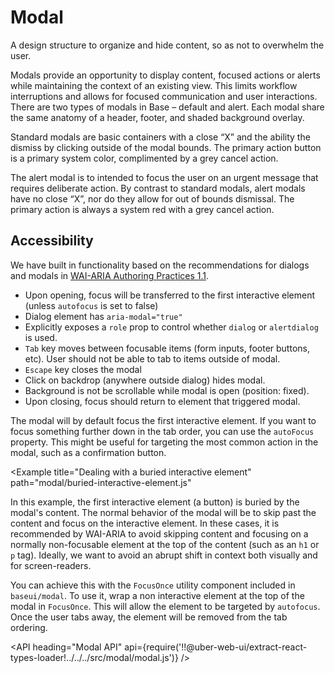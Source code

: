 <!--
Copyright (c) 2018-2019 Uber Technologies, Inc.

This source code is licensed under the MIT license found in the
LICENSE file in the root directory of this source tree.
-->




# Modal

A design structure to organize and hide content, so as not to overwhelm the user.

Modals provide an opportunity to display content, focused actions or alerts while maintaining the
context of an existing view. This limits workflow interruptions and allows for focused
communication and user interactions. There are two types of modals in Base – default and alert.
Each modal share the same anatomy of a header, footer, and shaded background overlay.

Standard modals are basic containers with a close “X” and the ability the dismiss by clicking outside
of the modal bounds. The primary action button is a primary system color, complimented by a grey
cancel action.

The alert modal is to intended to focus the user on an urgent message that requires deliberate
action. By contrast to standard modals, alert modals have no close “X”, nor do they allow for out
of bounds dismissal. The primary action is always a system red with a grey cancel action.

<Example title="Modal With Button Trigger" path="modal/basic.js">
  <ModalBasic />
</Example>

## Accessibility

We have built in functionality based on the recommendations for dialogs and modals in [WAI-ARIA Authoring Practices 1.1](https://www.w3.org/TR/wai-aria-practices/#dialog_modal).

- Upon opening, focus will be transferred to the first interactive element (unless `autofocus` is set to false)
- Dialog element has `aria-modal="true"`
- Explicitly exposes a `role` prop to control whether `dialog` or `alertdialog` is used.
- `Tab` key moves between focusable items (form inputs, footer buttons, etc). User should not be able to tab to items outside of modal.
- `Escape` key closes the modal
- Click on backdrop (anywhere outside dialog) hides modal.
- Background is not be scrollable while modal is open (position: fixed).
- Upon closing, focus should return to element that triggered modal.

<Example title="Placing initial focus" path="modal/autofocus.js">
  <ModalAutoFocus />
</Example>

The modal will by default focus the first interactive element.
If you want to focus something further down in the tab order, you can use the `autoFocus` property.
This might be useful for targeting the most common action in the modal, such as a confirmation button.

<Example
  title="Dealing with a buried interactive element"
  path="modal/buried-interactive-element.js"
>
  <ModalBuriedInteractiveElement />
</Example>

In this example, the first interactive element (a button) is buried by the modal's content.
The normal behavior of the modal will be to skip past the content and focus on the interactive element.
In these cases, it is recommended by WAI-ARIA to avoid skipping content and focusing on a normally non-focusable element at the top of the content (such as an `h1` or `p` tag).
Ideally, we want to avoid an abrupt shift in context both visually and for screen-readers.

You can achieve this with the `FocusOnce` utility component included in `baseui/modal`.
To use it, wrap a non interactive element at the top of the modal in `FocusOnce`.
This will allow the element to be targeted by `autofocus`.
Once the user tabs away, the element will be removed from the tab ordering.

<API
  heading="Modal API"
  api={require('!!@uber-web-ui/extract-react-types-loader!../../../src/modal/modal.js')}
/>
